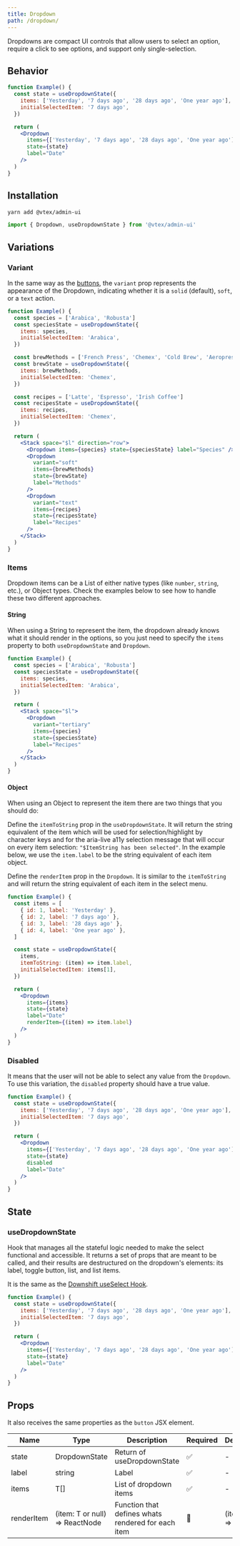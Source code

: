 ```yaml
---
title: Dropdown
path: /dropdown/
---
```


Dropdowns are compact UI controls that allow users to select an option, require a click to see options, and support only single-selection.

## Behavior

```jsx live
function Example() {
  const state = useDropdownState({
    items: ['Yesterday', '7 days ago', '28 days ago', 'One year ago'],
    initialSelectedItem: '7 days ago',
  })

  return (
    <Dropdown
      items={['Yesterday', '7 days ago', '28 days ago', 'One year ago']}
      state={state}
      label="Date"
    />
  )
}
```

## Installation

```sh isStatic
yarn add @vtex/admin-ui
```

```jsx isStatic
import { Dropdown, useDropdownState } from '@vtex/admin-ui'
```

## Variations

### Variant

In the same way as the [buttons](button/), the `variant` prop represents the appearance of the Dropdown, indicating whether it is a `solid` (default), `soft`, or a `text` action.

```jsx live
function Example() {
  const species = ['Arabica', 'Robusta']
  const speciesState = useDropdownState({
    items: species,
    initialSelectedItem: 'Arabica',
  })

  const brewMethods = ['French Press', 'Chemex', 'Cold Brew', 'Aeropress']
  const brewState = useDropdownState({
    items: brewMethods,
    initialSelectedItem: 'Chemex',
  })

  const recipes = ['Latte', 'Espresso', 'Irish Coffee']
  const recipesState = useDropdownState({
    items: recipes,
    initialSelectedItem: 'Chemex',
  })

  return (
    <Stack space="$l" direction="row">
      <Dropdown items={species} state={speciesState} label="Species" />
      <Dropdown
        variant="soft"
        items={brewMethods}
        state={brewState}
        label="Methods"
      />
      <Dropdown
        variant="text"
        items={recipes}
        state={recipesState}
        label="Recipes"
      />
    </Stack>
  )
}
```

### Items

Dropdown items can be a List of either native types (like `number`, `string`, etc.), or Object types. Check the examples below to see how to handle these two different approaches.

#### String

When using a String to represent the item, the dropdown already knows what it should render in the options, so you just need to specify the `items` property to both `useDropdownState` and `Dropdown`.

```jsx live
function Example() {
  const species = ['Arabica', 'Robusta']
  const speciesState = useDropdownState({
    items: species,
    initialSelectedItem: 'Arabica',
  })

  return (
    <Stack space="$l">
      <Dropdown
        variant="tertiary"
        items={species}
        state={speciesState}
        label="Recipes"
      />
    </Stack>
  )
}
```

#### Object

When using an Object to represent the item there are two things that you should do:

Define the `itemToString` prop in the `useDropdownState`. It will return the string equivalent of the item which will be used for selection/highlight by character keys and for the aria-live a11y selection message that will occur on every item selection: `"$ItemString has been selected"`. In the example below, we use the `item.label` to be the string equivalent of each item object.

Define the `renderItem` prop in the `Dropdown`. It is similar to the `itemToString` and will return the string equivalent of each item in the select menu.

```jsx live
function Example() {
  const items = [
    { id: 1, label: 'Yesterday' },
    { id: 2, label: '7 days ago' },
    { id: 3, label: '28 days ago' },
    { id: 4, label: 'One year ago' },
  ]

  const state = useDropdownState({
    items,
    itemToString: (item) => item.label,
    initialSelectedItem: items[1],
  })

  return (
    <Dropdown
      items={items}
      state={state}
      label="Date"
      renderItem={(item) => item.label}
    />
  )
}
```

### Disabled

It means that the user will not be able to select any value from the `Dropdown`. To use this variation, the `disabled` property should have a true value.

```jsx live
function Example() {
  const state = useDropdownState({
    items: ['Yesterday', '7 days ago', '28 days ago', 'One year ago'],
    initialSelectedItem: '7 days ago',
  })

  return (
    <Dropdown
      items={['Yesterday', '7 days ago', '28 days ago', 'One year ago']}
      state={state}
      disabled
      label="Date"
    />
  )
}
```

## State

### useDropdownState

Hook that manages all the stateful logic needed to make the select functional and accessible. It returns a set of props that are meant to be called, and their results are destructured on the dropdown's elements: its label, toggle button, list, and list items.

It is the same as the [Downshift useSelect Hook](https://www.downshift-js.com/use-select).

```jsx live
function Example() {
  const state = useDropdownState({
    items: ['Yesterday', '7 days ago', '28 days ago', 'One year ago'],
    initialSelectedItem: '7 days ago',
  })

  return (
    <Dropdown
      items={['Yesterday', '7 days ago', '28 days ago', 'One year ago']}
      state={state}
      label="Date"
    />
  )
}
```

## Props

It also receives the same properties as the `button` JSX element.

| Name       | Type                           | Description                                        | Required | Default        |
| ---------- | ------------------------------ | -------------------------------------------------- | -------- | -------------- |
| state      | DropdownState                  | Return of useDropdownState                         | ✅       | -              |
| label      | string                         | Label                                              | ✅       | -              |
| items      | T[]                            | List of dropdown items                             | ✅       | -              |
| renderItem | (item: T or null) => ReactNode | Function that defines whats rendered for each item | 🚫       | (item) => item |
